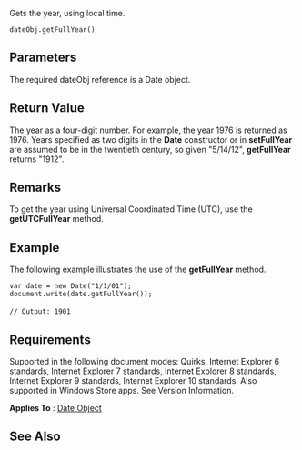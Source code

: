 Gets the year, using local time.

 dateObj.getFullYear()

==Parameters==
The required dateObj reference is a Date object.


==Return Value==
The year as a four-digit number. For example, the year 1976 is returned as 1976. Years specified as two digits in the '''Date''' constructor or in '''setFullYear''' are assumed to be in the twentieth century, so given "5/14/12", '''getFullYear''' returns "1912".


==Remarks==
To get the year using Universal Coordinated Time (UTC), use the '''getUTCFullYear''' method.


==Example==
The following example illustrates the use of the '''getFullYear''' method.

 var date = new Date("1/1/01");
 document.write(date.getFullYear());
 
 // Output: 1901

==Requirements==
Supported in the following document modes: Quirks, Internet Explorer 6 standards, Internet Explorer 7 standards, Internet Explorer 8 standards, Internet Explorer 9 standards, Internet Explorer 10 standards. Also supported in Windows Store apps. See Version Information.

'''Applies To''' : [[Date|Date Object]]


==See Also==

              

              

              
